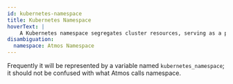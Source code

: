 ```yaml
---
id: kubernetes-namespace
title: Kubernetes Namespace
hoverText: |
    A Kubernetes namespace segregates cluster resources, serving as a partition for organizing deployments and access control efficiently."
disambiguation: 
  namespace: Atmos Namespace
---
```

Frequently it will be represented by a variable named `kubernetes_namespace`; it should not be confused with what Atmos calls namespace.
